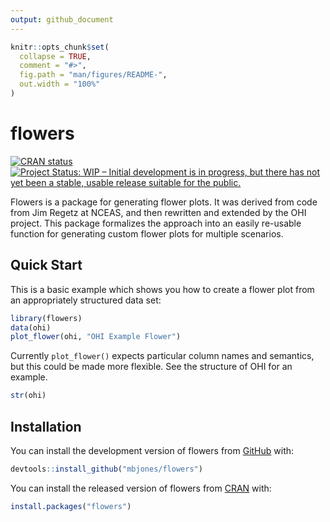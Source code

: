 ```yaml
---
output: github_document
---
```


<!-- README.md is generated from README.Rmd. Please edit that file -->

```r
knitr::opts_chunk$set(
  collapse = TRUE,
  comment = "#>",
  fig.path = "man/figures/README-",
  out.width = "100%"
)
```

# flowers
<!-- badges: start -->
[![CRAN status](https://www.r-pkg.org/badges/version/flowers)](https://CRAN.R-project.org/package=flowers)
[![Project Status: WIP – Initial development is in progress, but there has not yet been a stable, usable release suitable for the public.](https://www.repostatus.org/badges/latest/wip.svg)](https://www.repostatus.org/#wip)
<!-- badges: end -->

Flowers is a package for generating flower plots.  It was derived from code
from Jim Regetz at NCEAS, and then rewritten and extended by the OHI project.
This package formalizes the approach into an easily re-usable function
for generating custom flower plots for multiple scenarios.

## Quick Start

This is a basic example which shows you how to create a flower plot from an 
appropriately structured data set:

```r
library(flowers)
data(ohi)
plot_flower(ohi, "OHI Example Flower")
```

Currently `plot_flower()` expects particular column names and semantics, but
this could be made more flexible.  See the structure of OHI for an example.

```r
str(ohi)
```

## Installation

You can install the development version of flowers from [GitHub](https://github.com/mbjones/flowers) with:

``` r
devtools::install_github("mbjones/flowers")
```

You can install the released version of flowers from [CRAN](https://CRAN.R-project.org) with:

``` r
install.packages("flowers")
```
